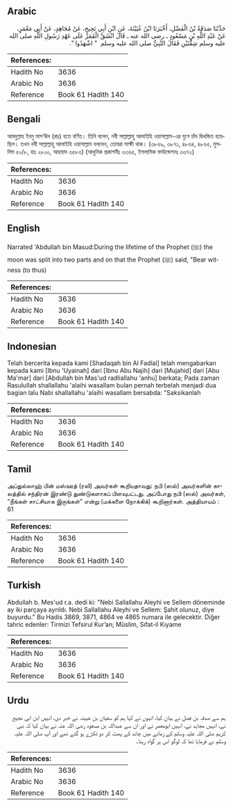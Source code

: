 ## Arabic


<div dir="rtl" lang="ar" style={{fontSize:'larger',backgroundColor:'#f8f9fa',padding:20}}>
حَدَّثَنَا صَدَقَةُ بْنُ الْفَضْلِ، أَخْبَرَنَا ابْنُ عُيَيْنَةَ، عَنِ ابْنِ أَبِي نَجِيحٍ، عَنْ مُجَاهِدٍ، عَنْ أَبِي مَعْمَرٍ، عَنْ عَبْدِ اللَّهِ بْنِ مَسْعُودٍ ـ رضى الله عنه ـ قَالَ انْشَقَّ الْقَمَرُ عَلَى عَهْدِ رَسُولِ اللَّهِ صلى الله عليه وسلم شِقَّتَيْنِ فَقَالَ النَّبِيُّ صلى الله عليه وسلم ‏ "‏ اشْهَدُوا ‏"‏‏.‏
</div>
<div style={{backgroundColor:'#f8f9fa',padding:20, marginBottom: 10}}><table> <thead> <tr> <th>References:</th> <th></th> </tr> </thead> <tbody><tr><td>Hadith No</td><td>3636</td></tr><tr><td>Arabic No</td><td>3636</td></tr><tr><td>Reference</td><td>Book 61 Hadith 140</td></tr></tbody></table></div>

## Bengali


<div dir="ltr" lang="bn" style={{fontSize:'larger',backgroundColor:'#f8f9fa',padding:20}}>
আবদুল্লাহ ইবনু মাস‘ঊদ (রাঃ) হতে বর্ণিত। তিনি বলেন, নবী সাল্লাল্লাহু আলাইহি ওয়াসাল্লাম-এর যুগে চাঁদ দ্বিখন্ডিত হয়েছিল। তখন নবী সাল্লাল্লাহু আলাইহি ওয়াসাল্লাম বললেন, তোমরা সাক্ষী থাক। (৩৮৬৯, ৩৮৭১, ৪৮৬৪, ৪৮৬৫, মুসলিম ৫০/৮, হাঃ ২৮০০, আহমাদ ৩৫৮৩) (আধুনিক প্রকাশনীঃ ৩৩৬৫, ইসলামিক ফাউন্ডেশনঃ ৩৩৭২)
</div>
<div style={{backgroundColor:'#f8f9fa',padding:20, marginBottom: 10}}><table> <thead> <tr> <th>References:</th> <th></th> </tr> </thead> <tbody><tr><td>Hadith No</td><td>3636</td></tr><tr><td>Arabic No</td><td>3636</td></tr><tr><td>Reference</td><td>Book 61 Hadith 140</td></tr></tbody></table></div>

## English


<div dir="ltr" lang="en" style={{fontSize:'larger',backgroundColor:'#f8f9fa',padding:20}}>
Narrated 'Abdullah bin Masud:During the lifetime of the Prophet (ﷺ) the moon was split into two parts and on that the Prophet (ﷺ) said, "Bear witness (to thus)
</div>
<div style={{backgroundColor:'#f8f9fa',padding:20, marginBottom: 10}}><table> <thead> <tr> <th>References:</th> <th></th> </tr> </thead> <tbody><tr><td>Hadith No</td><td>3636</td></tr><tr><td>Arabic No</td><td>3636</td></tr><tr><td>Reference</td><td>Book 61 Hadith 140</td></tr></tbody></table></div>

## Indonesian


<div dir="ltr" lang="id" style={{fontSize:'larger',backgroundColor:'#f8f9fa',padding:20}}>
Telah bercerita kepada kami [Shadaqah bin Al Fadlal] telah mengabarkan kepada kami [Ibnu 'Uyainah] dari [Ibnu Abu Najih] dari [Mujahid] dari [Abu Ma'mar] dari [Abdullah bin Mas'ud radliallahu 'anhu] berkata; Pada zaman Rasulullah shallallahu 'alaihi wasallam bulan pernah terbelah menjadi dua bagian lalu Nabi shallallahu 'alaihi wasallam bersabda: "Saksikanlah
</div>
<div style={{backgroundColor:'#f8f9fa',padding:20, marginBottom: 10}}><table> <thead> <tr> <th>References:</th> <th></th> </tr> </thead> <tbody><tr><td>Hadith No</td><td>3636</td></tr><tr><td>Arabic No</td><td>3636</td></tr><tr><td>Reference</td><td>Book 61 Hadith 140</td></tr></tbody></table></div>

## Tamil


<div dir="ltr" lang="ta" style={{fontSize:'larger',backgroundColor:'#f8f9fa',padding:20}}>
அப்துல்லாஹ் பின் மஸ்ஊத் (ரலி) அவர்கள் கூறியதாவது: நபி (ஸல்) அவர்களின் காலத்தில் சந்திரன் இரண்டு துண்டுகளாகப் பிளவுபட்டது. அப்போது நபி (ஸல்) அவர்கள், “நீங்கள் சாட்சியாக இருங்கள்” என்று (மக்களை நோக்கிக்) கூறினார்கள். அத்தியாயம் : 61
</div>
<div style={{backgroundColor:'#f8f9fa',padding:20, marginBottom: 10}}><table> <thead> <tr> <th>References:</th> <th></th> </tr> </thead> <tbody><tr><td>Hadith No</td><td>3636</td></tr><tr><td>Arabic No</td><td>3636</td></tr><tr><td>Reference</td><td>Book 61 Hadith 140</td></tr></tbody></table></div>

## Turkish


<div dir="ltr" lang="tr" style={{fontSize:'larger',backgroundColor:'#f8f9fa',padding:20}}>
Abdullah b. Mes'ud r.a. dedi ki: "Nebi Sallallahu Aleyhi ve Sellem döneminde ay iki parçaya ayrıldı. Nebi Sallallahu Aleyhi ve Sellem: Şahit olunuz, diye buyurdu." Bu Hadis 3869, 3871, 4864 ve 4865 numara ile gelecektir. Diğer tahric edenler: Tirmizi Tefsirul Kur’an; Müslim, Sıfat-il Kıyame
</div>
<div style={{backgroundColor:'#f8f9fa',padding:20, marginBottom: 10}}><table> <thead> <tr> <th>References:</th> <th></th> </tr> </thead> <tbody><tr><td>Hadith No</td><td>3636</td></tr><tr><td>Arabic No</td><td>3636</td></tr><tr><td>Reference</td><td>Book 61 Hadith 140</td></tr></tbody></table></div>

## Urdu


<div dir="rtl" lang="ur" style={{fontSize:'larger',backgroundColor:'#f8f9fa',padding:20}}>
ہم سے صدقہ بن فضل نے بیان کیا، انہوں نے کہا ہم کو سفیان بن عیینہ نے خبر دی، انہیں ابن ابی نجیح نے، انہیں مجاہد نے، انہیں ابومعمر نے اور ان سے عبداللہ بن مسعود رضی اللہ عنہ نے بیان کیا کہ نبی کریم صلی اللہ علیہ وسلم کے زمانے میں چاند کے پھٹ کر دو ٹکڑے ہو گئے تھے اور آپ صلی اللہ علیہ وسلم نے فرمایا تھا کہ لوگو اس پر گواہ رہنا۔
</div>
<div style={{backgroundColor:'#f8f9fa',padding:20, marginBottom: 10}}><table> <thead> <tr> <th>References:</th> <th></th> </tr> </thead> <tbody><tr><td>Hadith No</td><td>3636</td></tr><tr><td>Arabic No</td><td>3636</td></tr><tr><td>Reference</td><td>Book 61 Hadith 140</td></tr></tbody></table></div>